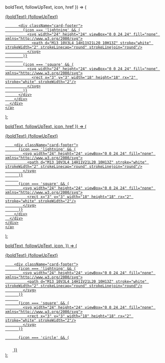  boldText, 
  followUpText,
  icon,
  href 
}) => (
  <div className="card-container">
    <a href={href} className="card-link" style={{ textDecoration: 'none' }}>
      <div className="landing-card card-primary">
        <div className="card-content">
          <div className="card-header">
            <div className="card-text">
              <span className="card-title">{boldText}</span>
              <span className="card-description">{followUpText}</span>
            </div>
          </div>
          
          <div className="card-footer">
            {icon === 'lightning' && (
              <svg width="24" height="24" viewBox="0 0 24 24" fill="none" xmlns="http://www.w3.org/2000/svg">
                <path d="M13 10V3L4 14H11V21L20 10H13Z" stroke="white" strokeWidth="2" strokeLinecap="round" strokeLinejoin="round"/>
              </svg>
            )}
            
            {icon === 'square' && (
              <svg width="24" height="24" viewBox="0 0 24 24" fill="none" xmlns="http://www.w3.org/2000/svg">
                <rect x="3" y="3" width="18" height="18" rx="2" stroke="white" strokeWidth="2"/>
              </svg>
            )}
          </div>
        </div>
      </div>
    </a>
  </div>
);

  boldText, 
  followUpText,
  icon,
  href
}) => (
  <div className="card-container">
    <a href={href} className="card-link" style={{ textDecoration: 'none' }}>
    <div className="landing-card card-secondary">
      <div className="card-content">
        <div className="card-header">
          <div className="card-text">
            <span className="card-title">{boldText}</span>
            <span className="card-description">{followUpText}</span>
          </div>
        </div>
        
        <div className="card-footer">
          {icon === 'lightning' && (
            <svg width="24" height="24" viewBox="0 0 24 24" fill="none" xmlns="http://www.w3.org/2000/svg">
              <path d="M13 10V3L4 14H11V21L20 10H13Z" stroke="white" strokeWidth="2" strokeLinecap="round" strokeLinejoin="round"/>
            </svg>
          )}
          
          {icon === 'square' && (
            <svg width="24" height="24" viewBox="0 0 24 24" fill="none" xmlns="http://www.w3.org/2000/svg">
              <rect x="3" y="3" width="18" height="18" rx="2" stroke="white" strokeWidth="2"/>
            </svg>
          )}
        </div>
      </div>
    </div>
    </a>
  </div>
);

  boldText, 
  followUpText,
  icon,
}) => (
  <div className="card-container">
    <div className="landing-card card-tertiary">
      <div className="card-content">
        <div className="card-header">
          <div className="card-text">
            <span className="card-title">{boldText}</span>
            <span className="card-description">{followUpText}</span>
          </div>
        </div>
        
        <div className="card-footer">
          {icon === 'lightning' && (
            <svg width="24" height="24" viewBox="0 0 24 24" fill="none" xmlns="http://www.w3.org/2000/svg">
              <path d="M13 10V3L4 14H11V21L20 10H13Z" stroke="white" strokeWidth="2" strokeLinecap="round" strokeLinejoin="round"/>
            </svg>
          )}
          
          {icon === 'square' && (
            <svg width="24" height="24" viewBox="0 0 24 24" fill="none" xmlns="http://www.w3.org/2000/svg">
              <rect x="3" y="3" width="18" height="18" rx="2" stroke="white" strokeWidth="2"/>
            </svg>
          )}

          {icon === 'circle' && (
  <svg width="24" height="24" viewBox="0 0 24 24" fill="none" xmlns="http://www.w3.org/2000/svg">
    <circle cx="12" cy="12" r="9" stroke="white" strokeWidth="2"/>
  </svg>
)}        </div>
      </div>
    </div>
  </div>
);

